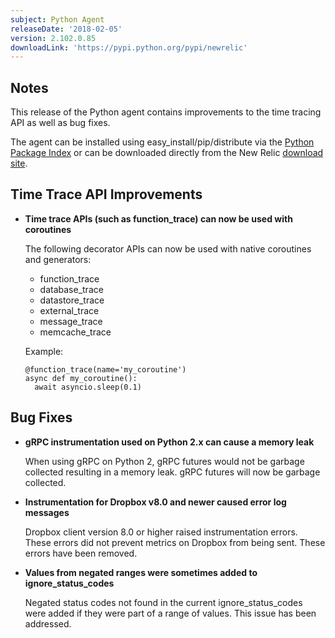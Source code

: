 ```yaml
---
subject: Python Agent
releaseDate: '2018-02-05'
version: 2.102.0.85
downloadLink: 'https://pypi.python.org/pypi/newrelic'
---
```


## Notes

This release of the Python agent contains improvements to the time tracing API as well as bug fixes.

The agent can be installed using easy_install/pip/distribute via the [Python Package Index](https://pypi.python.org/pypi/newrelic) or can be downloaded directly from the New Relic [download site](http://download.newrelic.com/python_agent/release).

## Time Trace API Improvements

* **Time trace APIs (such as function_trace) can now be used with coroutines**

  The following decorator APIs can now be used with native coroutines and generators:

  * function_trace
  * database_trace
  * datastore_trace
  * external_trace
  * message_trace
  * memcache_trace

  Example:

  ```
  @function_trace(name='my_coroutine')
  async def my_coroutine():
    await asyncio.sleep(0.1)
  ```

## Bug Fixes

* **gRPC instrumentation used on Python 2.x can cause a memory leak**

  When using gRPC on Python 2, gRPC futures would not be garbage collected resulting in a memory leak. gRPC futures will now be garbage collected.
* **Instrumentation for Dropbox v8.0 and newer caused error log messages**

  Dropbox client version 8.0 or higher raised instrumentation errors. These errors did not prevent metrics on Dropbox from being sent. These errors have been removed.
* **Values from negated ranges were sometimes added to ignore_status_codes**

  Negated status codes not found in the current ignore_status_codes were added if they were part of a range of values. This issue has been addressed.
